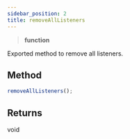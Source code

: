 ```yaml
---
sidebar_position: 2
title: removeAllListeners
---
```


> **<Link to="https://developer.mozilla.org/en-US/docs/Web/JavaScript/Reference/Global_Objects/Function">function</Link>**

Exported method to remove all listeners.

## Method

```js
removeAllListeners();
```

## Returns

void